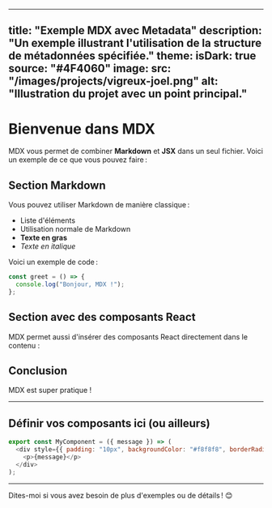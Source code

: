 
---
title: "Exemple MDX avec Metadata"
description: "Un exemple illustrant l'utilisation de la structure de métadonnées spécifiée."
theme:
    isDark: true
    source: "#4F4060"
image:
    src: "/images/projects/vigreux-joel.png"
    alt: "Illustration du projet avec un point principal."
---

# Bienvenue dans MDX

MDX vous permet de combiner **Markdown** et **JSX** dans un seul fichier. Voici un exemple de ce que vous pouvez faire :

## Section Markdown

Vous pouvez utiliser Markdown de manière classique :

- Liste d'éléments
- Utilisation normale de Markdown
- **Texte en gras**
- *Texte en italique*

Voici un exemple de code :

```javascript
const greet = () => {
  console.log("Bonjour, MDX !");
};
```

## Section avec des composants React

MDX permet aussi d'insérer des composants React directement dans le contenu :



## Conclusion

MDX est super pratique !

---

## Définir vos composants ici (ou ailleurs)

```javascript
export const MyComponent = ({ message }) => (
  <div style={{ padding: "10px", backgroundColor: "#f8f8f8", borderRadius: "5px" }}>
    <p>{message}</p>
  </div>
);
```

---

Dites-moi si vous avez besoin de plus d'exemples ou de détails ! 😊